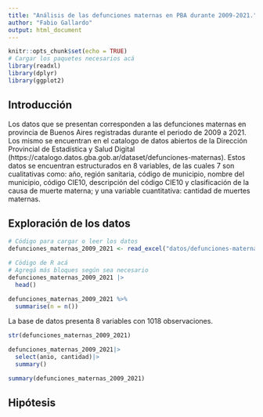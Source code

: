 ```yaml
---
title: "Análisis de las defunciones maternas en PBA durante 2009-2021."
author: "Fabio Gallardo"
output: html_document
---
```



```r
knitr::opts_chunk$set(echo = TRUE)
# Cargar los paquetes necesarios acá
library(readxl)
library(dplyr)
library(ggplot2)

```


## Introducción

Los datos que se presentan corresponden a las defunciones maternas en provincia de Buenos Aires registradas durante el periodo de 2009 a 2021. Los mismo se encuentran en el catalogo de datos abiertos de la Dirección Provincial de Estadística y Salud Digital (https://catalogo.datos.gba.gob.ar/dataset/defunciones-maternas).
Estos datos se encuentran estructurados en 8 variables, de las cuales 7 son cualitativas como: año, región sanitaria, código de municipio, nombre del municipio, código CIE10, descripción del código CIE10 y clasificación de la causa de muerte materna;  y una variable cuantitativa: cantidad de muertes maternas.




## Exploración de los datos


```r
# Código para cargar o leer los datos
defunciones_maternas_2009_2021 <- read_excel("datos/defunciones-maternas-2009-2021.xlsx")

```



```r
# Cödigo de R acá 
# Agregá más bloques según sea necesario
defunciones_maternas_2009_2021 |>
  head()
```

```r
defunciones_maternas_2009_2021 %>% 
  summarise(n = n())
```

La base de datos presenta 8 variables con 1018 observaciones.

```r
str(defunciones_maternas_2009_2021)
```
```r
defunciones_maternas_2009_2021|>
  select(anio, cantidad)|>
  summary()

```
```r
summary(defunciones_maternas_2009_2021)
```




## Hipótesis


